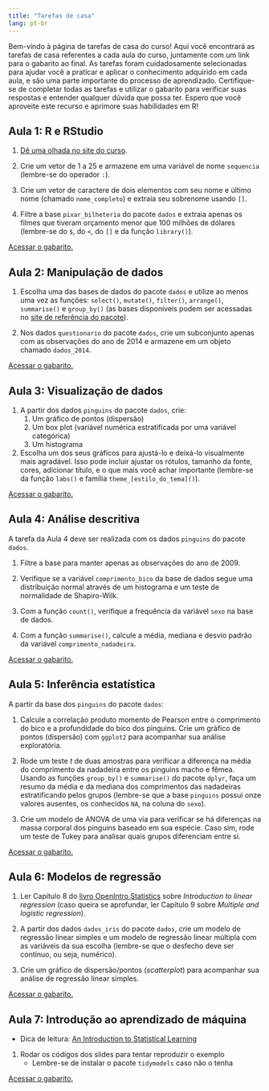 ```yaml
---
title: "Tarefas de casa"
lang: pt-br
---
```


Bem-vindo à página de tarefas de casa do curso! Aqui você
encontrará as tarefas de casa referentes a cada aula do curso,
juntamente com um link para o gabarito ao final.
As tarefas foram cuidadosamente selecionadas para ajudar você
a praticar e aplicar o conhecimento adquirido em cada aula,
e são uma parte importante do processo de aprendizado.
Certifique-se de completar todas as tarefas e utilizar o
gabarito para verificar suas respostas e entender qualquer
dúvida que possa ter.
Espero que você aproveite este recurso e
aprimore suas habilidades em R!

## Aula 1: R e RStudio

1. [Dê uma olhada no site do curso](https://brunomontezano.github.io/r-workshop/).

2. Crie um vetor de 1 a 25 e armazene em uma variável de nome
`sequencia` (lembre-se do operador `:`).
  
3. Crie um vetor de caractere de dois elementos com seu nome
e último nome (chamado `nome_completo`) e extraia seu
sobrenome usando `[]`.

4. Filtre a base `pixar_bilheteria` do pacote `dados` 
e extraia apenas os filmes que tiveram orçamento menor que
100 milhões de dólares (lembre-se do `$`, do `<`, do `[]`
e da função `library()`).

[Acessar o gabarito.](gabaritos/1_r_e_rstudio/gabarito.html)
  
## Aula 2: Manipulação de dados

1. Escolha uma das bases de dados do pacote `dados` e utilize
ao menos uma vez as funções: `select()`, `mutate()`,
`filter()`, `arrange()`, `summarise()` e `group_by()` (as bases disponíveis podem ser acessadas no [site de referência do pacote](https://cienciadedatos.github.io/dados/reference/index.html)).
  
2. Nos dados `questionario` do pacote `dados`, crie um
subconjunto apenas com as observações do ano de 2014 e
armazene em um objeto chamado `dados_2014`.

[Acessar o gabarito.](gabaritos/2_manipulacao/gabarito.html)
  
## Aula 3: Visualização de dados
  
1. A partir dos dados `pinguins` do pacote `dados`, crie:
    1. Um gráfico de pontos (dispersão)
    2. Um box plot (variável numérica estratificada por
    uma variável categórica)
    3. Um histograma
  
2. Escolha um dos seus gráficos para ajustá-lo e deixá-lo
visualmente mais agradável. Isso pode incluir ajustar os
rótulos, tamanho da fonte, cores, adicionar título, e o
que mais você achar importante (lembre-se da função `labs()`
e família `theme_[estilo_do_tema]()`).

[Acessar o gabarito.](gabaritos/3_visualizacao/gabarito.html)

## Aula 4: Análise descritiva

A tarefa da Aula 4 deve ser realizada com os dados `pinguins`
do pacote `dados`.

1. Filtre a base para manter apenas as observações do ano de 2009.

2. Verifique se a variável `comprimento_bico` da base de
dados segue uma distribuição normal através de um histograma
e um teste de normalidade de Shapiro-Wilk.

3. Com a função `count()`, verifique a frequência da
variável `sexo` na base de dados.

4. Com a função `summarise()`, calcule a média, mediana e
desvio padrão da variável `comprimento_nadadeira`.

[Acessar o gabarito.](gabaritos/4_descritiva/gabarito.html)
  
## Aula 5: Inferência estatística

A partir da base dos `pinguins` do pacote `dados`:

1. Calcule a correlação produto momento de Pearson entre
o comprimento do bico e a profundidade do bico dos pinguins.
Crie um gráfico de pontos (dispersão) com `ggplot2` para
acompanhar sua análise exploratória.

2. Rode um teste *t* de duas amostras para verificar a
diferença na média do comprimento da nadadeira entre os
pinguins macho e fêmea.
Usando as funções `group_by()` e `summarise()` do pacote
`dplyr`, faça um resumo da média e da mediana dos
comprimentos das nadadeiras estratificando pelos grupos
(lembre-se que a base `pinguins` possui onze valores ausentes,
os conhecidos `NA`, na coluna do `sexo`).

3. Crie um modelo de ANOVA de uma via para verificar se
há diferenças na massa corporal dos pinguins baseado em
sua espécie.
Caso sim, rode um teste de Tukey para analisar quais
grupos diferenciam entre si.
  
[Acessar o gabarito.](gabaritos/5_inferencia/gabarito.html)
  
## Aula 6: Modelos de regressão

1. Ler Capítulo 8 do
[livro OpenIntro Statistics](https://www.openintro.org/book/os/)
sobre *Introduction to linear regression* (caso queira se
aprofundar, ler Capítulo 9 sobre
*Multiple and logistic regression*).

2. A partir dos dados `dados_iris` do pacote `dados`,
crie um modelo de regressão linear simples e um
modelo de regressão linear múltipla com as variáveis da
sua escolha (lembre-se que o desfecho deve ser contínuo,
ou seja, numérico).
  
3. Crie um gráfico de dispersão/pontos (*scatterplot*)
para acompanhar sua análise de regressão linear simples.
  
[Acessar o gabarito.](gabaritos/6_regressao/gabarito.html)
  
## Aula 7: Introdução ao aprendizado de máquina

* Dica de leitura: [An Introduction to Statistical Learning](https://www.statlearning.com/)

1. Rodar os códigos dos slides para tentar reproduzir o exemplo
    - Lembre-se de instalar o pacote `tidymodels` caso não o tenha
  
[Acessar o gabarito.](gabaritos/7_intro_ml/gabarito.html)